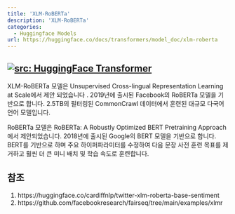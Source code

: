 ```yaml
---
title: 'XLM-RoBERTa'
description: 'XLM-RoBERTa'
categories:
  - Huggingface Models
url: https://huggingface.co/docs/transformers/model_doc/xlm-roberta
---
```


## <a href="https://huggingface.co/docs/transformers/model_doc/xlm-roberta" target="_blank"><img src="https://img.shields.io/badge/문서-Huggingface_Transformer-blue" alt="src: HuggingFace Transformer" loading="lazy"/></a>

XLM-RoBERTa 모델은 Unsupervised Cross-lingual Representation Learning at Scale에서 제안 되었습니다 . 2019년에 출시된 Facebook의 RoBERTa 모델을 기반으로 합니다. 2.5TB의 필터링된 CommonCrawl 데이터에서 훈련된 대규모 다국어 언어 모델입니다.

RoBERTa 모델은 RoBERTa: A Robustly Optimized BERT Pretraining Approach에서 제안되었습니다. 2018년에 출시된 Google의 BERT 모델을 기반으로 합니다. BERT를 기반으로 하며 주요 하이퍼파라미터를 수정하여 다음 문장 사전 훈련 목표를 제거하고 훨씬 더 큰 미니 배치 및 학습 속도로 훈련합니다.


## 참조
1.  https://huggingface.co/cardiffnlp/twitter-xlm-roberta-base-sentiment
2.  https://github.com/facebookresearch/fairseq/tree/main/examples/xlmr